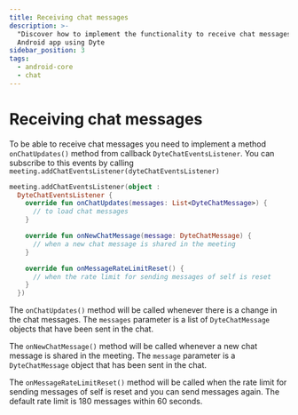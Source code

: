 ```yaml
---
title: Receiving chat messages
description: >-
  "Discover how to implement the functionality to receive chat messages in your
  Android app using Dyte
sidebar_position: 3
tags:
  - android-core
  - chat
---
```


# Receiving chat messages

To be able to receive chat messages you need to implement a method
`onChatUpdates()` method from callback `DyteChatEventsListener`. You can
subscribe to this events by calling
`meeting.addChatEventsListener(dyteChatEventsListener)`

```kotlin
meeting.addChatEventsListener(object :
  DyteChatEventsListener {
    override fun onChatUpdates(messages: List<DyteChatMessage>) {
      // to load chat messages
    }

    override fun onNewChatMessage(message: DyteChatMessage) {
      // when a new chat message is shared in the meeting
    }

    override fun onMessageRateLimitReset() {
      // when the rate limit for sending messages of self is reset
    }
  })
```

The `onChatUpdates()` method will be called whenever there is a change in the chat messages. The `messages` parameter is a list of `DyteChatMessage` objects that have been sent in the chat.

The `onNewChatMessage()` method will be called whenever a new chat message is shared in the meeting. The `message` parameter is a `DyteChatMessage` object that has been sent in the chat.

The `onMessageRateLimitReset()` method will be called when the rate limit for sending messages of self is reset and you can send messages again. The default rate limit is 180 messages within 60 seconds.

<head>
  <title>Android Core Receiving chat</title>
</head>